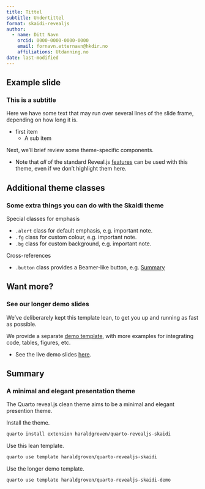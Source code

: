 ```yaml
---
title: Tittel
subtitle: Undertittel
format: skaidi-revealjs
author:
  - name: Ditt Navn
    orcid: 0000-0000-0000-0000
    email: fornavn.etternavn@hkdir.no
    affiliations: Utdanning.no
date: last-modified
---
```


## Example slide

### This is a subtitle

Here we have some text that may run over several lines of the slide frame,
depending on how long it is.

- first item 
    - A sub item

Next, we'll brief review some theme-specific components.

- Note that _all_ of the standard Reveal.js
[features](https://quarto.org/docs/presentations/revealjs/)
can be used with this theme, even if we don't highlight them here.

## Additional theme classes

### Some extra things you can do with the Skaidi theme

Special classes for emphasis

- `.alert` class for default emphasis, e.g. [important note]{.alert}.
- `.fg` class for custom colour, e.g. [important note]{.fg style="--col: #e64173"}.
- `.bg` class for custom background, e.g. [important note]{.bg style="--col: #e64173"}.

Cross-references

- `.button` class provides a Beamer-like button, e.g.
[[Summary]{.button}](#sec-summary)

## Want more?

### See our longer demo slides

We've deliberarely kept this template lean, to get you up and running as fast as
possible.

We provide a separate
[demo template](https://github.com/haraldgroven/quarto-revealjs-skaidi-demo),
with more examples for integrating code, tables, figures, etc.

  - See the live demo slides
  [here](https://haraldgroven.com/quarto-revealjs-skaidi-demo/template.html).

## Summary {#sec-summary}

### A minimal and elegant presentation theme

The Quarto reveal.js clean theme aims to be a minimal and elegant presention
theme.

Install the theme.

```.bash
quarto install extension haraldgroven/quarto-revealjs-skaidi
```

Use this lean template.

```.bash
quarto use template haraldgroven/quarto-revealjs-skaidi
```

Use the longer demo template.

```.bash
quarto use template haraldgroven/quarto-revealjs-skaidi-demo
```
